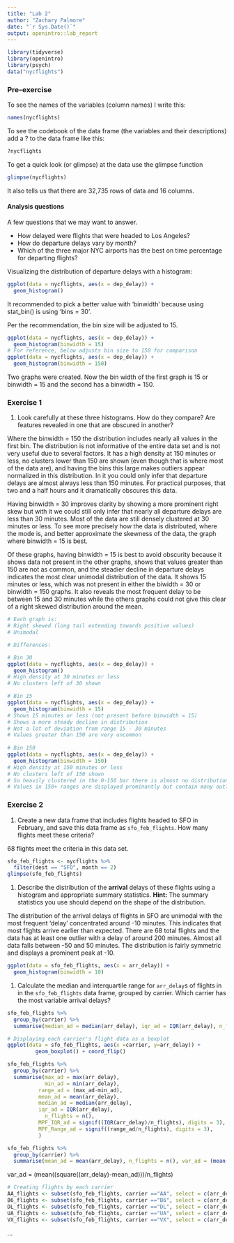 ```yaml
---
title: "Lab 2"
author: "Zachary Palmore"
date: "`r Sys.Date()`"
output: openintro::lab_report
---
```


```r
library(tidyverse)
library(openintro)
library(psych)
data("nycflights")
```

### Pre-exercise

To see the names of the variables (column names) I write this:

```r
names(nycflights)
```

To see the codebook of the data frame (the variables and their descriptions) add a ? to the data frame like this:

```r
?nycflights
```

To get a quick look (or glimpse) at the data use the glimpse function

```r
glimpse(nycflights)
```

It also tells us that there are 32,735 rows of data and 16 columns.

#### Analysis questions

A few questions that we may want to answer. 

- How delayed were flights that were headed to Los Angeles?
- How do departure delays vary by month?
- Which of the three major NYC airports has the best on time percentage for 
departing flights?


Visualizing the distribution of departure delays with a histogram:

```r
ggplot(data = nycflights, aes(x = dep_delay)) +
  geom_histogram()
```

It recommended to pick a better value with 'binwidth' because using stat_bin() is using 'bins = 30'. 

Per the recommendation, the bin size will be adjusted to 15. 

```r
ggplot(data = nycflights, aes(x = dep_delay)) +
  geom_histogram(binwidth = 15)
# For reference, below adjusts bin size to 150 for comparison 
ggplot(data = nycflights, aes(x = dep_delay)) +
  geom_histogram(binwidth = 150)
```

Two graphs were created. Now the bin width of the first graph is 15 or binwidth = 15 and the second has a binwidth  = 150. 

### Exercise 1

1.  Look carefully at these three histograms. How do they compare? Are features
revealed in one that are obscured in another?

Where the binwidth = 150 the distribution includes nearly all values in the first bin. The distribution is not informative of the entire data set and is not very useful due to several factors. It has a high density at 150 minutes or less, no clusters lower than 150 are shown (even though that is where most of the data are), and having the bins this large makes outliers appear normalized in this distribution. In it you could only infer that departure delays are almost always less than 150 minutes. For practical purposes, that two and a half hours and it dramatically obscures this data.

Having binwidth = 30 improves clarity by showing a more prominent right skew but with it we could still only infer that nearly all departure delays are less than 30 minutes. Most of the data are still densely clustered at 30 minutes or less. To see more precisely how the data is distributed, where the mode is, and better approximate the skewness of the data, the graph where binwidth = 15 is best. 

Of these graphs, having binwidth = 15 is best to avoid obscurity because it shows data not present in the other graphs, shows that values greater than 150 are not as common, and the steadier decline in departure delays indicates the most clear unimodal distribution of the data. It shows 15 minutes or less, which was not present in either the biwidth = 30 or binwidth = 150 graphs. It also reveals the most frequent delay to be between 15 and 30 minutes while the others graphs could not give this clear of a right skewed distribution around the mean.



```r
# Each graph is:
# Right skewed (long tail extending towards positive values)
# Unimodal

# Differences:

# Bin 30
ggplot(data = nycflights, aes(x = dep_delay)) +
  geom_histogram()
# High density at 30 minutes or less
# No clusters left of 30 shown

# Bin 15
ggplot(data = nycflights, aes(x = dep_delay)) +
  geom_histogram(binwidth = 15)
# Shows 15 minutes or less (not present before binwidth = 15)
# Shows a more steady decline in distribution
# Not a lot of deviation from range 15 - 30 minutes
# Values greater than 150 are very uncommon
 
# Bin 150
ggplot(data = nycflights, aes(x = dep_delay)) +
  geom_histogram(binwidth = 150)
# High density at 150 minutes or less
# No clusters left of 150 shown
# So heavily clustered in the 0-150 bar there is almost no distribution
# Values in 150+ ranges are displayed prominantly but contain many outliers
```



### Exercise 2

1.  Create a new data frame that includes flights headed to SFO in February, 
    and save this data frame as `sfo_feb_flights`. How many flights 
    meet these criteria? 

68 flights meet the criteria in this data set. 
    
```r
sfo_feb_flights <- nycflights %>%
  filter(dest == "SFO", month == 2)
glimpse(sfo_feb_flights)
```


  
1.  Describe the distribution of the **arrival** delays of these flights using a 
    histogram and appropriate summary statistics. **Hint:** The summary 
    statistics you use should depend on the shape of the distribution.

The distribution of the arrival delays of flights in SFO are unimodal with the most frequent 'delay' concentrated around -10 minutes. This indicates that most flights arrive earlier than expected. There are 68 total flights and the data has at least one outlier with a delay of around 200 minutes. Almost all data falls between -50 and 50 minutes. The distribution is fairly symmetric and displays a prominent peak at -10. 

```r
ggplot(data = sfo_feb_flights, aes(x = arr_delay)) +
  geom_histogram(binwidth = 10)
```

1.  Calculate the median and interquartile range for `arr_delay`s of flights in
    in the `sfo_feb_flights` data frame, grouped by carrier. Which carrier
    has the most variable arrival delays?


```r
sfo_feb_flights %>%
  group_by(carrier) %>%
  summarise(median_ad = median(arr_delay), iqr_ad = IQR(arr_delay), n_flights = n())
```



```r
# Displaying each carrier's flight data as a boxplot
ggplot(data = sfo_feb_flights, aes(x =carrier, y=arr_delay)) +
         geom_boxplot() + coord_flip()
```


```r
sfo_feb_flights %>%
  group_by(carrier) %>%
  summarise(max_ad = max(arr_delay), 
            min_ad = min(arr_delay), 
          range_ad = (max_ad-min_ad),
          mean_ad = mean(arr_delay),
          median_ad = median(arr_delay), 
          iqr_ad = IQR(arr_delay),
            n_flights = n(),
          MPF_IQR_ad = signif((IQR(arr_delay)/n_flights), digits = 3),
          MPF_Range_ad = signif((range_ad/n_flights), digits = 3),
          )
```



```r
sfo_feb_flights %>%
  group_by(carrier) %>%
  summarise(mean_ad = mean(arr_delay), n_flights = n(), var_ad = (mean((square((arr_delay)-mean_ad)))/n_flights)
```

var_ad = (mean((square((arr_delay)-mean_ad)))/n_flights)

```r
# Creating flights by each carrier
AA_flights <- subset(sfo_feb_flights, carrier =="AA", select = c(arr_delay, carrier))
B6_flights <- subset(sfo_feb_flights, carrier =="B6", select = c(arr_delay, carrier))
DL_flights <- subset(sfo_feb_flights, carrier =="DL", select = c(arr_delay, carrier))
UA_flights <- subset(sfo_feb_flights, carrier =="UA", select = c(arr_delay, carrier))
VX_flights <- subset(sfo_feb_flights, carrier =="VX", select = c(arr_delay, carrier))
```








    
...

